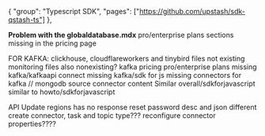 {
"group": "Typescript SDK",
"pages": ["https://github.com/upstash/sdk-qstash-ts"]
},

**Problem with the globaldatabase.mdx**
pro/enterprise plans sections missing in the pricing page

FOR KAFKA:
clickhouse, cloudflareworkers and tinybird files not existing
monitoring files also nonexisting?
kafka pricing pro/enterprise plans missing
kafka/kafkaapi connect missing
kafka/sdk for js missing
connectors for kafka // mongodb source connector content Similar
overall/sdkforjavascript similar to howto/sdkforjavascript

API
Update regions has no response
reset password desc and json different
create connector, task and topic type???
reconfigure connector properties????

